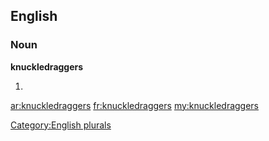==English==

===Noun===
'''knuckledraggers'''

# {{plural of|[[knuckledragger]]}}

[[Category:English plurals]]

[[ar:knuckledraggers]]
[[fr:knuckledraggers]]
[[my:knuckledraggers]]